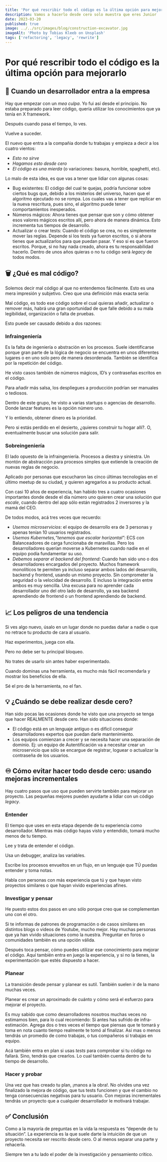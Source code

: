 ```yaml
---
title: 'Por qué rescribir todo el código es la última opción para mejorarlo'
description: Vamos a hacerlo desde cero solo muestra que eres Junior
date: 2023-03-20
published: true
image: ../../src/images/blog/construction-excavator.jpg
imageAlt: 'Photo by Tobias Kleeb on Unsplash'
tags: ['refactoring', 'legacy', 'rewrite']
---
```


# Por qué rescribir todo el código es la última opción para mejorarlo

## 💼 Cuando un desarrollador entra a la empresa

Hay que empezar con un _mea culpa_. Yo fui así desde el principio. No estaba preparado para leer código, quería utilizar los conocimientos que ya tenía en X framework.

Después cuando pasa el tiempo, lo ves.

Vuelve a suceder.

El nuevo que entra a la compañia donde tu trabajas y empieza a decir a los cuatro vientos:

- _Esto no sirve_
- _Hagamos esto desde cero_
- _El código es una mierda_ (o variaciones: basura, horrible, spaghetti, etc).

Lo malo de esta idea, es que vas a tener que lidiar con algunas cosas:

- Bug existentes: El código del cual te quejas, podría funcionar sobre ciertos bugs que, debido a los misterios del universo, hacen que el algoritmo ejecutado no se rompa. Los cuales vas a tener que replicar en la nueva rescritura, pues sino, el algoritmo puede tener comportamientos inesperados.
- Números mágicos: Ahora tienes que pensar que son y cómo obtener esos valores mágicos escritos allí, pero ahora de manera dinámica. Esto incrementa tus tiempos de desarrollo.
- Actualizar o crear tests: Cuando el código se crea, no es simplemente mover las reglas. Depende si los tests ya fueron escritos, o si ahora tienes que actualizarlos para que puedan pasar. Y eso si es que fueron escritos. Porque, si no hay nada creado, ahora es tu responsabilidad hacerlo. Dentro de unos años quieras o no tu código será _legacy_ de todos modos.

## 🗑️ ¿Qué es mal código?

Solemos decir mal código al que no entendemos fácilmente. Esto es una mera impresión y subjetivo. Creo que una definición más exacta sería:

Mal código, es todo ese código sobre el cual quieras añadir, actualizar o remover más, habrá una gran oportunidad de que falle debido a su mala legibilidad, organización o falta de pruebas.

Esto puede ser causado debido a dos razones:

### Infraingeniería

Es la falta de ingeniería o abstración en los procesos. Suele identificarse porque gran parte de la lógica de negocio se encuentra en unos diferentes lugares o en uno solo pero de manera desordenada. También se identifica por la repetición del código.

He visto casos también de números mágicos, ID’s y contraseñas escritos en el código.

Para añadir más salsa, los despliegues a producción podrían ser manuales o tediosos.

Dentro de este grupo, he visto a varias startups o agencias de desarrollo. Donde lanzar features es la opción número uno.

Y lo entiendo, obtener dinero es la prioridad.

Pero si estás perdido en el desierto, ¿quieres construir tu hogar allí?. O, eventualmente buscar una solución para salir.

### Sobreingeniería

El lado opuesto de la infraingeniería. Procesos a diestra y siniestra. Un montón de abstracción para procesos simples que extiende la creación de nuevas reglas de negocio.

Aplicado por personas que escucharon las cinco últimas tecnologías en el último meetup de su ciudad, y quieren agregarlos a su producto actual.

Con casi 10 años de experiencia, han habido tres a cuatro ocasiones importantes donde desde el día número uno quieren crear una solución _que escale_, cuando dentro del app sólo están registrados 2 inversores y la mamá del CEO.

De todos modos, acá tres veces que recuerdo:

- _Usemos microservicios_: el equipo de desarrollo era de 3 personas y apenas tenían 10 usuarios registrados.
- _Usemos Kubernetes,“tenemos que escalar horizontal”:_ ECS con Balanceadores de carga funcionaba de maravillas. Pero los desarrolladores querían moverse a Kubernetes cuando nadie en el equipo podía fundamentar su uso.
- _Debemos separar el backend del frontend:_ Cuando han sido uno o dos desarrolladores encargados del proyecto. Muchos framework monolíticos te permiten ya incluso separar ambos lados del desarrollo, backend y frontend, usando un mismo proyecto. Sin comprometer la seguridad o la velocidad de desarrollo. E incluso la integración entre ambos es muy sencilla. Una excusa para no aprender cada desarrollador uno del otro lado de desarrollo, ya sea backend aprendiendo de frontend o un frontend aprendiendo de backend.

## 📈 Los peligros de una tendencia

Si ves algo nuevo, úsalo en un lugar donde no puedas dañar a nadie o que no retrace tu producto de cara al usuario.

Haz experimentos, juega con ella.

Pero no debe ser tu principal bloqueo.

No trates de usarlo sin antes haber experimentado.

Cuando dominas una herramienta, es mucho más fácil recomendarla y mostrar los beneficios de ella.

Sé el pro de la herramienta, no el fan.

## 💡 ¿Cuándo se debe realizar desde cero?

Han sido pocas las ocasiones donde he visto que una proyecto se tenga que hacer REALMENTE desde cero. Han sido situaciones donde:

- El código está en un lenguaje antiguo o es dificil conseguir desarrolladores expertos que puedan darle mantenimiento.
- Los equipos comienzan a crecer y se necesita hacer una separación de dominio. Ej: un equipo de Autentificación va a necesitar crear un microservicio que sólo se encargue de registrar, loguear o actualizar la contraseña de los usuarios.

## ♾️ Cómo evitar hacer todo desde cero: usando mejoras incrementales

Hay cuatro pasos que uso que pueden servirte también para mejorar un proyecto. Las pequeñas mejores pueden ayudarte a lidiar con un código _legacy_.

### Entender

El tiempo que uses en esta etapa depende de tu experiencia como desarrollador. Mientras más código hayas visto y entendido, tomará mucho menos de tu tiempo.

Lee y trata de entender el código.

Usa un debugger, analiza las variables.

Escribe los procesos envueltos en un flujo, en un lenguaje que TÚ puedas entender y toma notas.

Habla con personas con más experiencia que tú y que hayan visto proyectos similares o que hayan vivido experiencias afines.

### Investigar y pensar

He puesto estos dos pasos en uno sólo porque creo que se complementan uno con el otro.

Si te informas de patrones de programación o de casos similares en distintos blogs o videos de Youtube, mucho mejor. Hay muchas personas que ya han vivido situaciones como la nuestra. Preguntar en foros o comunidades también es una opción válida.

Después toca pensar, cómo puedes utilizar ese conocimiento para mejorar el código. Aquí también entra en juego la experiencia, y si no la tienes, la experimentación que estés dispuesto a hacer.

### Planear

La transición desde pensar y planear es sutil. También suelen ir de la mano muchas veces.

Planear es crear un aproximado de cuánto y cómo será el esfuerzo para mejorar el proyecto.

Es muy sabido que como desarrolladores nosotros muchas veces no estimamos bien, para lo cual recomiendo: Si antes has sufrido de infra-estimación. Agrega dos o tres veces el tiempo que piensas que te tomará y toma en nota cuanto tiempo realmente te tomó al finalizar. Así mas o menos tendrás un promedio de como trabajas, o tus compañeros si trabajas en equipo.

Acá también entra en plan si usas _tests_ para comprobar si tu código no fallará. Sino, tendrás que crearlos. Lo cual también cuenta dentro de tu tiempo de desarrollo.

### Hacer y probar

Una vez que has creado tu plan, ¡manos a la obra!. No olvides una vez finalizado la mejora de código, que tus tests funcionen y que el cambio no tenga consecuencias negativas para tu usuario. Con mejoras incrementales tendrás un proyecto que a cualquier desarrollador le motivará trabajar.

## ✅ Conclusión

Como a la mayoría de preguntas en la vida la respuesta es “depende de tu situación”. La experiencia es la que suele darte la intuición de que un proyecto necesita ser rescrito desde cero. O al menos separar una parte y rehacerla.

Siempre ten a tu lado el poder de la investigación y pensamiento crítico.
